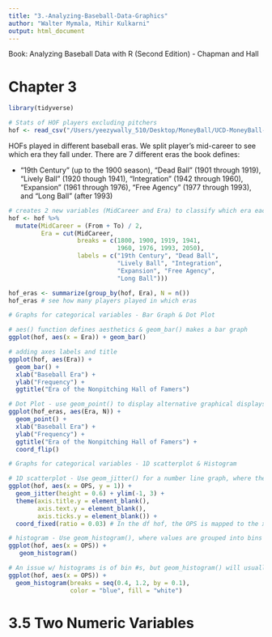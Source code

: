 ```yaml
---
title: "3.-Analyzing-Baseball-Data-Graphics"
author: "Walter Mymala, Mihir Kulkarni"
output: html_document
---
```


Book: Analyzing Baseball Data with R (Second Edition) - Chapman and Hall

# Chapter 3

```r
library(tidyverse)

# Stats of HOF players excluding pitchers
hof <- read_csv("/Users/yeezywally_510/Desktop/MoneyBall/UCD-MoneyBall-Club-2021-2022/baseball_R-master/data/hofbatting.csv")
```

HOFs played in different baseball eras. We split player's mid-career to see which era they fall under. There are 7 different eras the book defines:

* “19th Century” (up to the 1900 season), “Dead Ball” (1901 through 1919), “Lively Ball” (1920 though 1941), “Integration” (1942 through 1960), “Expansion” (1961 through 1976), “Free Agency” (1977 through 1993), and “Long Ball” (after 1993)

```r
# creates 2 new variables (MidCareer and Era) to classify which era each hof batter played for
hof <- hof %>%
  mutate(MidCareer = (From + To) / 2,
         Era = cut(MidCareer,
                   breaks = c(1800, 1900, 1919, 1941,
                              1960, 1976, 1993, 2050),
                   labels = c("19th Century", "Dead Ball",
                              "Lively Ball", "Integration",
                              "Expansion", "Free Agency",
                              "Long Ball")))

hof_eras <- summarize(group_by(hof, Era), N = n())
hof_eras # see how many players played in which eras
```

```r
# Graphs for categorical variables - Bar Graph & Dot Plot

# aes() function defines aesthetics & geom_bar() makes a bar graph
ggplot(hof, aes(x = Era)) + geom_bar()

# adding axes labels and title
ggplot(hof, aes(Era)) +
  geom_bar() +
  xlab("Baseball Era") +
  ylab("Frequency") +
  ggtitle("Era of the Nonpitching Hall of Famers") 

# Dot Plot - use geom_point() to display alternative graphical displays for a table of frequencies of a character variable
ggplot(hof_eras, aes(Era, N)) +
  geom_point() +
  xlab("Baseball Era") +
  ylab("Frequency") +
  ggtitle("Era of the Nonpitching Hall of Famers") +
  coord_flip()
```

```r
# Graphs for categorical variables - 1D scatterplot & Histogram

# 1D scatterplot - Use geom_jitter() for a number line graph, where the values of the statistics are plotted over a number line ranging over all possible values of the variable.
ggplot(hof, aes(x = OPS, y = 1)) +
  geom_jitter(height = 0.6) + ylim(-1, 3) +
  theme(axis.title.y = element_blank(),
        axis.text.y = element_blank(),
        axis.ticks.y = element_blank()) +
  coord_fixed(ratio = 0.03) # In the df hof, the OPS is mapped to the x aesthetic and the dummy variable y is set to a constant value. The theme() elements are chosen to remove the tick marks, text, and title from the y-axis.

# histogram - Use geom_histogram(), where values are grouped into bins of equal width and bin frequencies are non-overlapping bars over the bins
ggplot(hof, aes(x = OPS)) +
   geom_histogram()

# An issue w/ histograms is of bin #s, but geom_histogram() will usually make good choices for the bins to display good data distribution. However, you can customize bin #s in geom_histogram() w/ argument "breaks". Lines of the bars are colored blue and the bars are filled in white
ggplot(hof, aes(x = OPS)) +
  geom_histogram(breaks = seq(0.4, 1.2, by = 0.1),
                 color = "blue", fill = "white")
```

# 3.5 Two Numeric Variables



